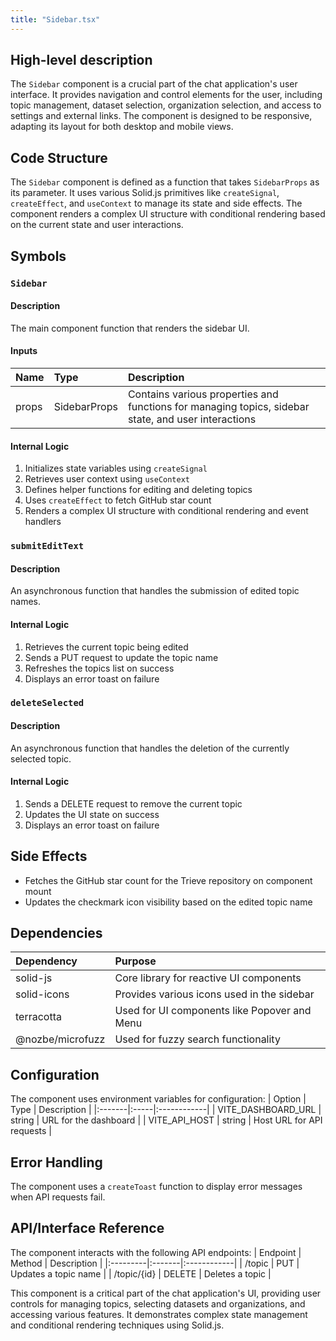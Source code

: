 ```yaml
---
title: "Sidebar.tsx"
---
```


## High-level description
The `Sidebar` component is a crucial part of the chat application's user interface. It provides navigation and control elements for the user, including topic management, dataset selection, organization selection, and access to settings and external links. The component is designed to be responsive, adapting its layout for both desktop and mobile views.

## Code Structure
The `Sidebar` component is defined as a function that takes `SidebarProps` as its parameter. It uses various Solid.js primitives like `createSignal`, `createEffect`, and `useContext` to manage its state and side effects. The component renders a complex UI structure with conditional rendering based on the current state and user interactions.

## Symbols

### `Sidebar`
#### Description
The main component function that renders the sidebar UI.

#### Inputs
| Name | Type | Description |
|:-----|:-----|:------------|
| props | SidebarProps | Contains various properties and functions for managing topics, sidebar state, and user interactions |

#### Internal Logic
1. Initializes state variables using `createSignal`
2. Retrieves user context using `useContext`
3. Defines helper functions for editing and deleting topics
4. Uses `createEffect` to fetch GitHub star count
5. Renders a complex UI structure with conditional rendering and event handlers

### `submitEditText`
#### Description
An asynchronous function that handles the submission of edited topic names.

#### Internal Logic
1. Retrieves the current topic being edited
2. Sends a PUT request to update the topic name
3. Refreshes the topics list on success
4. Displays an error toast on failure

### `deleteSelected`
#### Description
An asynchronous function that handles the deletion of the currently selected topic.

#### Internal Logic
1. Sends a DELETE request to remove the current topic
2. Updates the UI state on success
3. Displays an error toast on failure

## Side Effects
- Fetches the GitHub star count for the Trieve repository on component mount
- Updates the checkmark icon visibility based on the edited topic name

## Dependencies
| Dependency | Purpose |
|:-----------|:--------|
| solid-js | Core library for reactive UI components |
| solid-icons | Provides various icons used in the sidebar |
| terracotta | Used for UI components like Popover and Menu |
| @nozbe/microfuzz | Used for fuzzy search functionality |

## Configuration
The component uses environment variables for configuration:
| Option | Type | Description |
|:-------|:-----|:------------|
| VITE_DASHBOARD_URL | string | URL for the dashboard |
| VITE_API_HOST | string | Host URL for API requests |

## Error Handling
The component uses a `createToast` function to display error messages when API requests fail.

## API/Interface Reference
The component interacts with the following API endpoints:
| Endpoint | Method | Description |
|:---------|:-------|:------------|
| /topic | PUT | Updates a topic name |
| /topic/{id} | DELETE | Deletes a topic |

This component is a critical part of the chat application's UI, providing user controls for managing topics, selecting datasets and organizations, and accessing various features. It demonstrates complex state management and conditional rendering techniques using Solid.js.